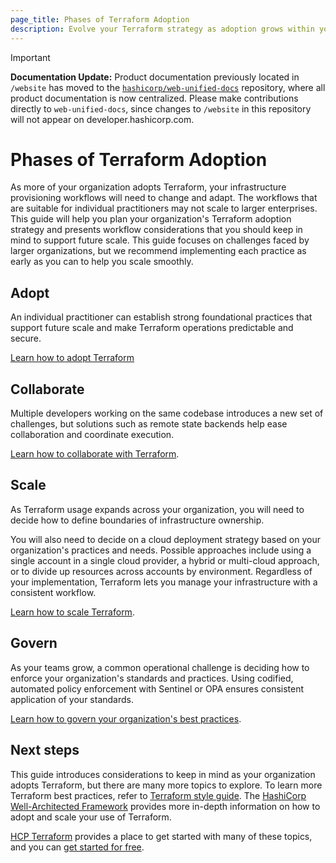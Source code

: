```yaml
---
page_title: Phases of Terraform Adoption
description: Evolve your Terraform strategy as adoption grows within your organization
---
```


> [!IMPORTANT]  
> **Documentation Update:** Product documentation previously located in `/website` has moved to the [`hashicorp/web-unified-docs`](https://github.com/hashicorp/web-unified-docs) repository, where all product documentation is now centralized. Please make contributions directly to `web-unified-docs`, since changes to `/website` in this repository will not appear on developer.hashicorp.com.

# Phases of Terraform Adoption

As more of your organization adopts Terraform, your infrastructure provisioning workflows will need to change and adapt. The workflows that are suitable for individual practitioners may not scale to larger enterprises. This guide will help you plan your organization's Terraform adoption strategy and presents workflow considerations that you should keep in mind to support future scale. This guide focuses on challenges faced by larger organizations, but we recommend implementing each practice as early as you can to help you scale smoothly. 

## Adopt

An individual practitioner can establish strong foundational practices that support future scale and make Terraform operations predictable and secure. 

[Learn how to adopt Terraform](/terraform/intro/phases/adopt)

## Collaborate

Multiple developers working on the same codebase introduces a new set of challenges, but solutions such as remote state backends help ease collaboration and coordinate execution.

[Learn how to collaborate with Terraform](/terraform/intro/phases/collaborate).

## Scale

As Terraform usage expands across your organization, you will need to decide how to define boundaries of infrastructure ownership.

You will also need to decide on a cloud deployment strategy based on your organization's practices and needs. Possible approaches include using a single account in a single cloud provider, a hybrid or multi-cloud approach, or to divide up resources across accounts by environment.  Regardless of your implementation, Terraform lets you manage your infrastructure with a consistent workflow.

[Learn how to scale Terraform](/terraform/intro/phases/scale).

## Govern

As your teams grow, a common operational challenge is deciding how to enforce your organization's standards and practices. Using codified, automated policy enforcement with Sentinel or OPA ensures consistent application of your standards.

[Learn how to govern your organization's best practices](/terraform/intro/phases/govern).

## Next steps

This guide introduces considerations to keep in mind as your organization adopts Terraform, but there are many more topics to explore. To learn more Terraform best practices, refer to [Terraform style guide](/terraform/language/style). The [HashiCorp Well-Architected Framework](/well-architected-framework) provides more in-depth information on how to adopt and scale your use of Terraform.

[HCP Terraform](/terraform/tutorials/cloud-get-started) provides a place to get started with many of these topics, and you can [get started for free](https://app.terraform.io/public/signup/account).